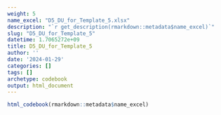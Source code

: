 ```yaml
---
weight: 5
name_excel: "D5_DU_for_Template_5.xlsx"
description: "`r get_description(rmarkdown::metadata$name_excel)`"
slug: "D5_DU_for_Template_5"
datetime: 1.7065272e+09
title: D5_DU_for_Template_5
author: ''
date: '2024-01-29'
categories: []
tags: []
archetype: codebook
output: html_document
---
```


```r
html_codebook(rmarkdown::metadata$name_excel)
```
